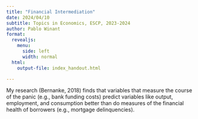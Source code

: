 ```yaml
---
title: "Financial Intermediation"
date: 2024/04/10
subtitle: Topics in Economics, ESCP, 2023-2024
author: Pablo Winant
format:
  revealjs:
    menu:
      side: left
      width: normal
  html:
    output-file: index_handout.html

---
```





My research (Bernanke, 2018) finds that variables that measure the course of the
panic (e.g., bank funding costs) predict variables like output, employment, and
consumption better than do measures of the financial health of borrowers (e.g.,
mortgage delinquencies).